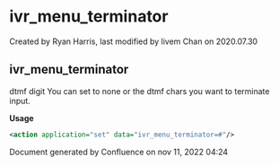 
# ivr_menu_terminator 

 Created by  Ryan Harris, last modified by  livem Chan on 2020.07.30

## ivr_menu_terminator

dtmf digit You can set to none or the dtmf chars you want to terminate input.

**Usage**

```xml
<action application="set" data="ivr_menu_terminator=#"/>
```

Document generated by Confluence on nov 11, 2022 04:24
